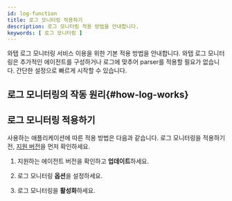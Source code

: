 ```yaml
---
id: log-function
title: 로그 모니터링 적용하기
description: 로그 모니터링 적용 방법을 안내합니다. 
keywords: [ 로그 모니터링 ]
---
```


와탭 로그 모니터링 서비스 이용을 위한 기본 적용 방법을 안내합니다. 와탭 로그 모니터링은 추가적인 에이전트를 구성하거나 로그에 맞추어 parser를 적용할 필요가 없습니다. 간단한 설정으로 빠르게 시작할 수 있습니다. 

## 로그 모니터링의 작동 원리{#how-log-works}


<Logbasics />

## 로그 모니터링 적용하기

사용하는 애플리케이션에 따른 적용 방법은 다음과 같습니다. 로그 모니터링을 적용하기 전, [지원 버전](#how-log-works)을 먼저 확인하세요. 

1. 지원하는 에이전트 버전을 확인하고 **업데이트**하세요.

1. 로그 모니터링 **옵션**을 설정하세요.

1. 로그 모니터링을 **활성화**하세요.


<DocCardList/>